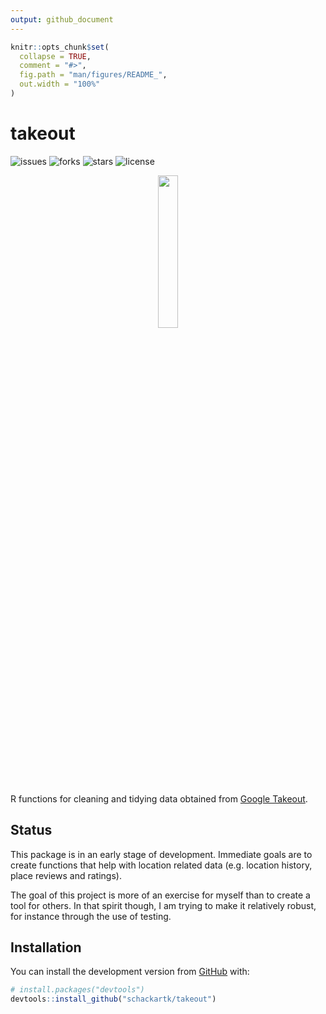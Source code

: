```yaml
---
output: github_document
---
```


<!-- README.md is generated from README.Rmd. Please edit that file -->

```r
knitr::opts_chunk$set(
  collapse = TRUE,
  comment = "#>",
  fig.path = "man/figures/README_",
  out.width = "100%"
)
```

# takeout

<!-- badges: start -->
![issues](https://img.shields.io/github/issues/schackartk/takeout)
![forks](https://img.shields.io/github/forks/schackartk/takeout)
![stars](https://img.shields.io/github/stars/schackartk/takeout)
![license](https://img.shields.io/github/license/schackartk/takeout)
<!-- badges: end -->

<p align="center">
  <img src="man/figures/README_hex.svg" width="25%" />
</p>



R functions for cleaning and tidying data obtained from [Google Takeout](https://takeout.google.com/).

## Status

This package is in an early stage of development. Immediate goals are to create
functions that help with location related data (e.g. location history,
place reviews and ratings).

The goal of this project is more of an exercise for myself than to create a tool for
others. In that spirit though, I am trying to make it relatively robust, for
instance through the use of testing.

## Installation

You can install  the development version from [GitHub](https://github.com/) with:

``` r
# install.packages("devtools")
devtools::install_github("schackartk/takeout")
```
